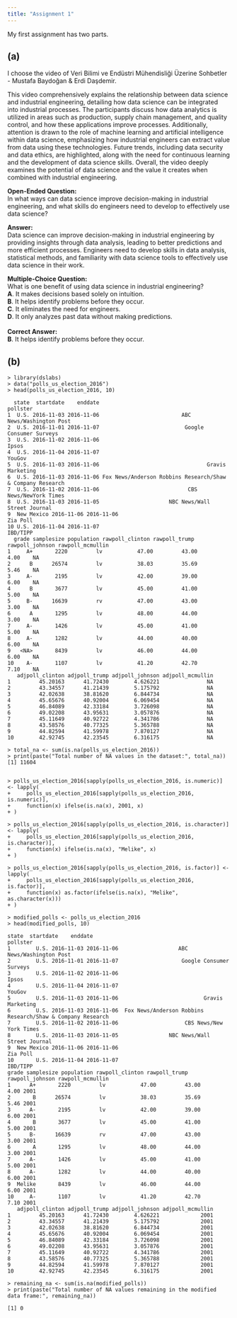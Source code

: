 ```yaml
---
title: "Assignment 1"
---
```


My first assignment has two parts.

## (a)

I choose the video of Veri Bilimi ve Endüstri Mühendisliği Üzerine Sohbetler - Mustafa Baydoğan & Erdi Daşdemir.

This video comprehensively explains the relationship between data science and industrial engineering, detailing how data science can be integrated into industrial processes. The participants discuss how data analytics is utilized in areas such as production, supply chain management, and quality control, and how these applications improve processes. Additionally, attention is drawn to the role of machine learning and artificial intelligence within data science, emphasizing how industrial engineers can extract value from data using these technologies. Future trends, including data security and data ethics, are highlighted, along with the need for continuous learning and the development of data science skills. Overall, the video deeply examines the potential of data science and the value it creates when combined with industrial engineering.\

**Open-Ended Question:**\
In what ways can data science improve decision-making in industrial engineering, and what skills do engineers need to develop to effectively use data science?

**Answer:**\
Data science can improve decision-making in industrial engineering by providing insights through data analysis, leading to better predictions and more efficient processes. Engineers need to develop skills in data analysis, statistical methods, and familiarity with data science tools to effectively use data science in their work.\

**Multiple-Choice Question:**\
What is one benefit of using data science in industrial engineering?\
**A**. It makes decisions based solely on intuition.\
**B**. It helps identify problems before they occur.\
**C**. It eliminates the need for engineers.\
**D**. It only analyzes past data without making predictions.\
\
**Correct Answer:**\
**B**. It helps identify problems before they occur.\

## (b)

```         
> library(dslabs)
> data("polls_us_election_2016")
> head(polls_us_election_2016, 10)

  state  startdate    enddate                                          pollster
1  U.S. 2016-11-03 2016-11-06                          ABC News/Washington Post
2  U.S. 2016-11-01 2016-11-07                           Google Consumer Surveys
3  U.S. 2016-11-02 2016-11-06                                             Ipsos
4  U.S. 2016-11-04 2016-11-07                                            YouGov
5  U.S. 2016-11-03 2016-11-06                                  Gravis Marketing
6  U.S. 2016-11-03 2016-11-06 Fox News/Anderson Robbins Research/Shaw & Company Research
7  U.S. 2016-11-02 2016-11-06                            CBS News/NewYork Times
8  U.S. 2016-11-03 2016-11-05                      NBC News/Wall Street Journal
9  New Mexico 2016-11-06 2016-11-06                                    Zia Poll
10 U.S. 2016-11-04 2016-11-07                                          IBD/TIPP
  grade samplesize population rawpoll_clinton rawpoll_trump rawpoll_johnson rawpoll_mcmullin
1     A+       2220         lv           47.00         43.00            4.00    NA
2      B      26574         lv           38.03         35.69            5.46    NA
3     A-       2195         lv           42.00         39.00            6.00    NA
4      B       3677         lv           45.00         41.00            5.00    NA
5     B-      16639         rv           47.00         43.00            3.00    NA
6      A       1295         lv           48.00         44.00            3.00    NA
7     A-       1426         lv           45.00         41.00            5.00    NA
8     A-       1282         lv           44.00         40.00            6.00    NA
9   <NA>       8439         lv           46.00         44.00            6.00    NA
10    A-       1107         lv           41.20         42.70            7.10    NA
   adjpoll_clinton adjpoll_trump adjpoll_johnson adjpoll_mcmullin
1         45.20163      41.72430        4.626221               NA
2         43.34557      41.21439        5.175792               NA
3         42.02638      38.81620        6.844734               NA
4         45.65676      40.92004        6.069454               NA
5         46.84089      42.33184        3.726098               NA
6         49.02208      43.95631        3.057876               NA
7         45.11649      40.92722        4.341786               NA
8         43.58576      40.77325        5.365788               NA
9         44.82594      41.59978        7.870127               NA
10        42.92745      42.23545        6.316175               NA

> total_na <- sum(is.na(polls_us_election_2016))
> print(paste("Total number of NA values in the dataset:", total_na))
[1] 11604


> polls_us_election_2016[sapply(polls_us_election_2016, is.numeric)] <- lapply(
+     polls_us_election_2016[sapply(polls_us_election_2016, is.numeric)],
+     function(x) ifelse(is.na(x), 2001, x)
+ )

> polls_us_election_2016[sapply(polls_us_election_2016, is.character)] <- lapply(
+     polls_us_election_2016[sapply(polls_us_election_2016, is.character)],
+     function(x) ifelse(is.na(x), "Melike", x)
+ )

> polls_us_election_2016[sapply(polls_us_election_2016, is.factor)] <- lapply(
+     polls_us_election_2016[sapply(polls_us_election_2016, is.factor)],
+     function(x) as.factor(ifelse(is.na(x), "Melike", as.character(x)))
+ )

> modified_polls <- polls_us_election_2016
> head(modified_polls, 10)

state  startdate    enddate                                           pollster
1        U.S. 2016-11-03 2016-11-06                   ABC News/Washington Post
2        U.S. 2016-11-01 2016-11-07                    Google Consumer Surveys
3        U.S. 2016-11-02 2016-11-06                                      Ipsos
4        U.S. 2016-11-04 2016-11-07                                     YouGov
5        U.S. 2016-11-03 2016-11-06                           Gravis Marketing
6        U.S. 2016-11-03 2016-11-06  Fox News/Anderson Robbins Research/Shaw & Company Research
7        U.S. 2016-11-02 2016-11-06                     CBS News/New York Times
8        U.S. 2016-11-03 2016-11-05                NBC News/Wall Street Journal
9  New Mexico 2016-11-06 2016-11-06                                    Zia Poll
10       U.S. 2016-11-04 2016-11-07                                    IBD/TIPP
grade samplesize population rawpoll_clinton rawpoll_trump rawpoll_johnson rawpoll_mcmullin
1      A+       2220         lv           47.00         43.00            4.00 2001
2       B      26574         lv           38.03         35.69            5.46 2001
3      A-       2195         lv           42.00         39.00            6.00 2001
4       B       3677         lv           45.00         41.00            5.00 2001
5      B-      16639         rv           47.00         43.00            3.00 2001
6       A       1295         lv           48.00         44.00            3.00 2001
7      A-       1426         lv           45.00         41.00            5.00 2001
8      A-       1282         lv           44.00         40.00            6.00 2001
9  Melike       8439         lv           46.00         44.00            6.00 2001
10     A-       1107         lv           41.20         42.70            7.10 2001
   adjpoll_clinton adjpoll_trump adjpoll_johnson adjpoll_mcmullin
1         45.20163      41.72430        4.626221             2001
2         43.34557      41.21439        5.175792             2001
3         42.02638      38.81620        6.844734             2001
4         45.65676      40.92004        6.069454             2001
5         46.84089      42.33184        3.726098             2001
6         49.02208      43.95631        3.057876             2001
7         45.11649      40.92722        4.341786             2001
8         43.58576      40.77325        5.365788             2001
9         44.82594      41.59978        7.870127             2001
10        42.92745      42.23545        6.316175             2001

> remaining_na <- sum(is.na(modified_polls))
> print(paste("Total number of NA values remaining in the modified data frame:", remaining_na))

[1] 0
```
